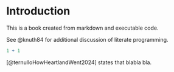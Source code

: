 # Introduction

This is a book created from markdown and executable code.

See @knuth84 for additional discussion of literate programming.

```r
1 + 1
```

[@ternulloHowHeartlandWent2024] states that blabla bla.



